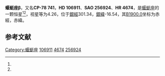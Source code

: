 {{Starbox begin
| name = 蝘蜓座β
}}
{{Starbox observe
| epoch = [[J2000.0|J2000.0]]
| constell = [[蝘蜓座|蝘蜓座]]<ref name=SIMBAD>{{cite web
 | url=http://simbad.u-strasbg.fr/simbad/sim-id?Ident=HR+4674
 | title =Pulsating variable Star
 | publisher=Centre de Données astronomiques de Strasbourg
 | work=SIMBAD
 | accessdate=2012-07-13}}</ref><ref name=DATA>{{cite web
 | url=http://vizier.u-strasbg.fr/viz-bin/VizieR-5?-out.add=.&-source=5050&-corr=PK=HR&-out.max=9999&HR=4674
 | title=VizieR Detailed Page
 | accessdate=2012-07-13
 | archive-date=2016-03-05
 | archive-url=https://web.archive.org/web/20160305024824/http://vizier.u-strasbg.fr/viz-bin/VizieR-5?-out.add=.&-source=5050&-corr=PK=HR&-out.max=9999&HR=4674
 | dead-url=no
 }}</ref>
| 星官 = 
| ra = {{RA|12|18|20.7}}<ref name=SIMBAD /><ref name=DATA />
| dec = {{DEC|-79|18|44}}<ref name=SIMBAD /><ref name=DATA />
| appmag_v = 4.26<ref name=SIMBAD /><ref name=DATA />
}}
{{Starbox character
| class = B5Vn<ref name=SIMBAD /><ref name=DATA />
| b-v = -0.12<ref name=SIMBAD /><ref name=DATA />
| u-b = -0.51<ref name=SIMBAD /><ref name=DATA />
| r-i = -0.1<ref name=SIMBAD /><ref name=DATA />
| variable = 
}}
{{Starbox astrometry
| radial_v = -0.51
| prop_mo_ra = 23
| parallax = 
| p_error = 
}}
{{Starbox catalog
| names =CP-78 741，[[SAO星表|SAO]] 256924，[[HD星表|HD]] 106911，[[HR星表|HR]] 4674}}
{{Starbox reference |Simbad=HR+4674}}
{{Starbox end}}

'''蝘蜓座β'''，又名'''CP-78 741'''，'''HD 106911'''、'''SAO 256924'''、'''HR 4674'''，是[[蝘蜓座|蝘蜓座]]的一颗恒星<ref name=SIMBAD /><ref name=DATA />，视星等为4.26，位于[[銀道座標系|銀經]]301.34，[[銀道座標系|銀緯]]-16.54，其[[B1900.0|B1900.0]]坐标为赤經{{RA|12|12|28.6}}，赤緯{{DEC|-78|-16.54|25}}。

== 参考文献 ==
{{reflist}}

{{star-stub}}

{{蝘蜓座恒星}}
[[Category:蝘蜓座|Category:蝘蜓座]]
[[Category:HD和HDE天體|106911]]
[[Category:HR天體|4674]]
[[Category:SAO天體|256924]]